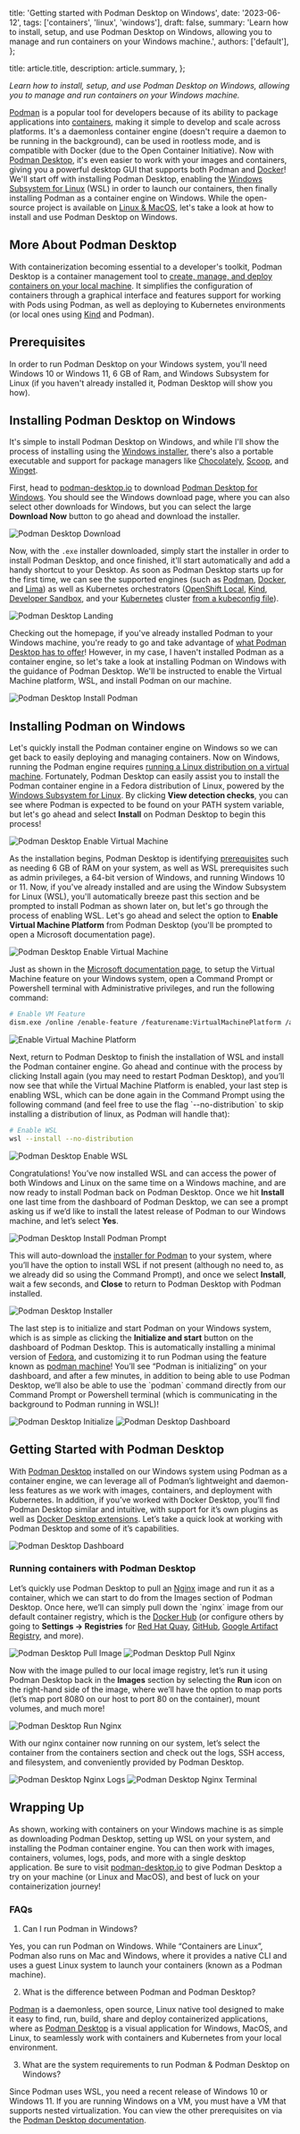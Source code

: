 
  title: 'Getting started with Podman Desktop on Windows',
  date: '2023-06-12',
  tags: ['containers', 'linux', 'windows'],
  draft: false,
  summary: 'Learn how to install, setup, and use Podman Desktop on Windows, allowing you to manage and run containers on your Windows machine.',
  authors: ['default'],
};

  title: article.title,
  description: article.summary,
};

_Learn how to install, setup, and use Podman Desktop on Windows, allowing you to manage and run containers on your Windows machine._

[Podman](https://podman.io/) is a popular tool for developers because of its ability to package applications into [containers](https://developers.redhat.com/topics/containers), making it simple to develop and scale across platforms. It's a daemonless container engine (doesn't require a daemon to be running in the background), can be used in rootless mode, and is compatible with Docker (due to the Open Container Initiative). Now with [Podman Desktop](https://podman-desktop.io/), it's even easier to work with your images and containers, giving you a powerful desktop GUI that supports both Podman and [Docker](https://www.docker.com/)! We'll start off with installing Podman Desktop, enabling the [Windows Subsystem for Linux](https://learn.microsoft.com/en-us/windows/wsl/about) (WSL) in order to launch our containers, then finally installing Podman as a container engine on Windows. While the open-source project is available on [Linux & MacOS](https://podman-desktop.io/downloads), let's take a look at how to install and use Podman Desktop on Windows. 

## More About Podman Desktop

With containerization becoming essential to a developer's toolkit, Podman Desktop is a container management tool to [create, manage, and deploy containers on your local machine](https://developers.redhat.com/articles/2023/05/23/podman-desktop-now-generally-available). It simplifies the configuration of containers through a graphical interface and features support for working with Pods using Podman, as well as deploying to Kubernetes environments (or local ones using [Kind](https://kind.sigs.k8s.io/) and Podman).

## Prerequisites

In order to run Podman Desktop on your Windows system, you'll need Windows 10 or Windows 11, 6 GB of Ram, and Windows Subsystem for Linux (if you haven't already installed it, Podman Desktop will show you how).

## Installing Podman Desktop on Windows

It's simple to install Podman Desktop on Windows, and while I'll show the process of installing using the [Windows installer](https://podman-desktop.io/downloads/Windows), there's also a portable executable and support for package managers like [Chocolately](https://podman-desktop.io/docs/Installation/windows-install/installing-podman-desktop-with-chocolatey), [Scoop](https://podman-desktop.io/docs/Installation/windows-install/installing-podman-desktop-with-scoop), and [Winget](https://podman-desktop.io/docs/Installation/windows-install/installing-podman-desktop-with-winget). 

First, head to [podman-desktop.io](https://podman-desktop.io/) to download [Podman Desktop for Windows](https://podman-desktop.io/downloads/Windows). You should see the Windows download page, where you can also select other downloads for Windows, but you can select the large **Download Now** button to go ahead and download the installer.

<Image src={podmanDesktopDownload} alt="Podman Desktop Download" />

Now, with the `.exe` installer downloaded, simply start the installer in order to install Podman Desktop, and once finished, it'll start automatically and add a handy shortcut to your Desktop. As soon as Podman Desktop starts up for the first time, we can see the supported engines (such as [Podman](https://podman.io/), [Docker](https://www.docker.com/), and [Lima](https://github.com/lima-vm/lima)) as well as Kubernetes orchestrators ([OpenShift Local](https://developers.redhat.com/products/openshift-local/overview), [Kind](https://kind.sigs.k8s.io/), [Developer Sandbox](https://developers.redhat.com/developer-sandbox), and your [Kubernetes](https://kubernetes.io/) cluster [from a kubeconfig file](https://podman-desktop.io/docs/kubernetes/deploying-a-pod-to-kubernetes)).

<Image src={podmanDesktopLanding} alt="Podman Desktop Landing" />

Checking out the homepage, if you've already installed Podman to your Windows machine, you're ready to go and take advantage of [what Podman Desktop has to offer](https://podman-desktop.io/features)! However, in my case, I haven't installed Podman as a container engine, so let's take a look at installing Podman on Windows with the guidance of Podman Desktop. We'll be instructed to enable the Virtual Machine platform, WSL, and install Podman on our machine.

<Image src={podmanDesktopInstallPodman} alt="Podman Desktop Install Podman" />

## Installing Podman on Windows

Let's quickly install the Podman container engine on Windows so we can get back to easily deploying and managing containers. Now on Windows, running the Podman engine requires [running a Linux distribution on a virtual machine](https://podman.io/docs/installation#windows). Fortunately, Podman Desktop can easily assist you to install the Podman container engine in a Fedora distribution of Linux, powered by the [Windows Subsystem for Linux](https://learn.microsoft.com/en-us/windows/wsl/about). By clicking **View detection checks**, you can see where Podman is expected to be found on your PATH system variable, but let's go ahead and select **Install** on Podman Desktop to begin this process!

<Image src={podmanDesktopEnableVirtualMachine} alt="Podman Desktop Enable Virtual Machine" />

As the installation begins, Podman Desktop is identifying [prerequisites](https://podman-desktop.io/docs/installation/windows-install/installing-podman-with-podman-desktop) such as needing 6 GB of RAM on your system, as well as WSL prerequisites such as admin privileges, a 64-bit version of Windows, and running Windows 10 or 11. Now, if you've already installed and are using the Window Subsystem for Linux (WSL), you'll automatically breeze past this section and be prompted to install Podman as shown later on, but let's go through the process of enabling WSL. Let's go ahead and select the option to **Enable Virtual Machine Platform** from Podman Desktop (you'll be prompted to open a Microsoft documentation page).

<Image src={podmanDesktopEnableVirtualMachine} alt="Podman Desktop Enable Virtual Machine" />

Just as shown in the [Microsoft documentation page](https://learn.microsoft.com/en-us/windows/wsl/install-manual#step-3---enable-virtual-machine-feature), to setup the Virtual Machine feature on your Windows system, open a Command Prompt or Powershell terminal with Administrative privileges, and run the following command:

```bash
# Enable VM Feature
dism.exe /online /enable-feature /featurename:VirtualMachinePlatform /all /norestart
```

<Image src={enableVirtualMachinePlatform} alt="Enable Virtual Machine Platform" />

Next, return to Podman Desktop to finish the installation of WSL and install the Podman container engine. Go ahead and continue with the process by clicking Install again (you may need to restart Podman Desktop), and you’ll now see that while the Virtual Machine Platform is enabled, your last step is enabling WSL, which can be done again in the Command Prompt using the following command (and feel free to use the flag \`--no-distribution\` to skip installing a distribution of linux, as Podman will handle that):

```bash
# Enable WSL
wsl --install --no-distribution
```
<Image src={podmanDesktopEnableWSL} alt="Podman Desktop Enable WSL" />

Congratulations! You’ve now installed WSL and can access the power of both Windows and Linux on the same time on a Windows machine, and are now ready to install Podman back on Podman Desktop. Once we hit **Install** one last time from the dashboard of Podman Desktop, we can see a prompt asking us if we’d like to install the latest release of Podman to our Windows machine, and let’s select **Yes**.

<Image src={podmanDesktopInstallPodmanPrompt} alt="Podman Desktop Install Podman Prompt" />

This will auto-download the [installer for Podman](https://github.com/containers/podman/releases) to your system, where you’ll have the option to install WSL if not present (although no need to, as we already did so using the Command Prompt), and once we select **Install**, wait a few seconds, and **Close** to return to Podman Desktop with Podman installed. 

<Image src={podmanDesktopInstaller} alt="Podman Desktop Installer" />

The last step is to initialize and start Podman on your Windows system, which is as simple as clicking the **Initialize and start** button on the dashboard of Podman Desktop. This is automatically installing a minimal version of [Fedora](https://fedoraproject.org/), and customizing it to run Podman using the feature known as [podman machine](https://docs.podman.io/en/latest/markdown/podman-machine.1.html)! You’ll see “Podman is initializing” on your dashboard, and after a few minutes, in addition to being able to use Podman Desktop, we’ll also be able to use the \`podman\` command directly from our Command Prompt or Powershell terminal (which is communicating in the background to Podman running in WSL)!

<Image src={podmanDesktopInitialize} alt="Podman Desktop Initialize" />

<Image src={podmanDesktopDashboard} alt="Podman Desktop Dashboard" />

## Getting Started with Podman Desktop

With [Podman Desktop](https://podman-desktop.io/) installed on our Windows system using Podman as a container engine, we can leverage all of Podman’s lightweight and daemon-less features as we work with images, containers, and deployment with Kubernetes. In addition, if you’ve worked with Docker Desktop, you’ll find Podman Desktop similar and intuitive, with support for it’s own plugins as well as [Docker Desktop extensions](https://podman-desktop.io/extend). Let’s take a quick look at working with Podman Desktop and some of it’s capabilities.

<Image src={podmanDesktopDashboard} alt="Podman Desktop Dashboard" />

### Running containers with Podman Desktop

Let’s quickly use Podman Desktop to pull an [Nginx](https://www.nginx.com/) image and run it as a container, which we can start to do from the Images section of Podman Desktop. Once here, we’ll can simply pull down the \`nginx\` image from our default container registry, which is the [Docker Hub](https://hub.docker.com/) (or configure others by going to **Settings -> Registries** for [Red Hat Quay](https://quay.io/), [GitHub](https://github.com/), [Google Artifact Registry](https://cloud.google.com/artifact-registry), and more).

<Image src={podmanDesktopPullImage} alt="Podman Desktop Pull Image" />

<Image src={podmanDesktopPullNginx} alt="Podman Desktop Pull Nginx" />

Now with the image pulled to our local image registry, let’s run it using Podman Desktop back in the **Images** section by selecting the **Run** icon on the right-hand side of the image, where we’ll have the option to map ports (let’s map port 8080 on our host to port 80 on the container), mount volumes, and much more!

<Image src={podmanDesktopRunNginx} alt="Podman Desktop Run Nginx" />

With our nginx container now running on our system, let’s select the container from the containers section and check out the logs, SSH access, and filesystem, and conveniently provided by Podman Desktop.

<Image src={podmanDesktopNginxLogs} alt="Podman Desktop Nginx Logs" />

<Image src={podmanDesktopNginxTerminal} alt="Podman Desktop Nginx Terminal" />

## Wrapping Up

As shown, working with containers on your Windows machine is as simple as downloading Podman Desktop, setting up WSL on your system, and installing the Podman container engine. You can then work with images, containers, volumes, logs, pods, and more with a single desktop application. Be sure to visit [podman-desktop.io](https://podman-desktop.io/) to give Podman Desktop a try on your machine (or Linux and MacOS), and best of luck on your containerization journey!

### FAQs

1. Can I run Podman in Windows?

Yes, you can run Podman on Windows. While “Containers are Linux”, Podman also runs on Mac and Windows, where it provides a native CLI and uses a guest Linux system to launch your containers (known as a Podman machine).

2. What is the difference between Podman and Podman Desktop?

[Podman](https://podman.io/) is a daemonless, open source, Linux native tool designed to make it easy to find, run, build, share and deploy containerized applications, where as [Podman Desktop](https://podman-desktop.io/) is a visual application for Windows, MacOS, and Linux, to seamlessly work with containers and Kubernetes from your local environment.

3. What are the system requirements to run Podman & Podman Desktop on Windows?

Since Podman uses WSL, you need a recent release of Windows 10 or Windows 11. If you are running Windows on a VM, you must have a VM that supports nested virtualization. You can view the other prerequisites on via the [Podman Desktop documentation](https://podman-desktop.io/docs/installation/windows-install/installing-podman-with-podman-desktop).
